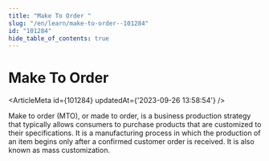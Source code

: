 ```yaml
---
title: "Make To Order "
slug: "/en/learn/make-to-order--101284"
id: "101284"
hide_table_of_contents: true
---
```



# Make To Order 

<ArticleMeta id={101284} updatedAt={'2023-09-26 13:58:54'} />
<div className='border-solid border-b border-t-0 my-4 border-[var(--ifm-color-gray-300)]' />

Make to order (MTO), or made to order, is a business production strategy that typically allows consumers to purchase products that are customized to their specifications. It is a manufacturing process in which the production of an item begins only after a confirmed customer order is received. It is also known as mass customization.
